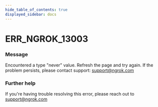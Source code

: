 ```yaml
---
hide_table_of_contents: true
displayed_sidebar: docs
---
```



# ERR_NGROK_13003

### Message

Encountered a type "never" value. Refresh the page and try again. If the problem persists, please contact support: support@ngrok.com

<ErrorDetails error="err_ngrok_13003" />

### Further help

If you're having trouble resolving this error, please reach out to [support@ngrok.com](mailto:support@ngrok.com?subject=Help%20with%20ERR_NGROK_13003)
